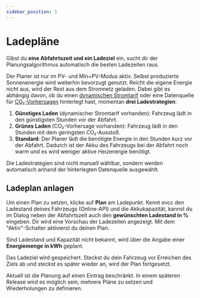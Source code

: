 ```yaml
---
sidebar_position: 5
---
```


# Ladepläne

Gibst du **eine Abfahrtszeit und ein Ladeziel** ein, sucht dir der Planungsalgorithmus automatisch die besten Ladezeiten raus.

Der Planer ist nur im PV- und Min+PV-Modus aktiv.
Selbst produzierte Sonnenenergie wird weiterhin bevorzugt genutzt.
Reicht die eigene Energie nicht aus, wird der Rest aus dem Stromnetz geladen.
Dabei gibt es abhängig davon, ob du einen [dynamischen Stromtarif](./dynamic-prices) oder eine Datenquelle für [CO₂-Vorhersagen](./co2) hinterlegt hast, momentan **drei Ladestrategien**:

1. **Günstiges Laden** (dynamischer Stromtarif vorhanden): Fahrzeug lädt in den günstigsten Stunden vor der Abfahrt.
2. **Grünes Laden** (CO₂-Vorhersage vorhanden): Fahrzeug lädt in den Stunden mit dem geringsten CO₂-Ausstoß.
3. **Standard**: Der Planer lädt die benötigte Energie in den Stunden kurz vor der Abfahrt. Dadurch ist der Akku des Fahrzeugs bei der Abfahrt noch warm und es wird weniger aktive Heizenergie benötigt.

Die Ladestrategien sind nicht manuell wählbar, sondern werden automatisch anhand der hinterlegten Datenquelle ausgewählt.

## Ladeplan anlagen

Um einen Plan zu setzen, klicke auf **Plan** am Ladepunkt.
Kennt evcc den Ladestand deines Fahrzeugs (Online-API) und die Akkukapazität, kannst du im Dialog neben der Abfahrtszeit auch den **gewünschten Ladestand in %** eingeben.
Dir wird eine Vorschau der Ladezeiten angezeigt.
Mit dem "Aktiv"-Schalter aktivierst du deinen Plan.

<Screenshot name="features/screenshots/plan-soc" caption="Screenshot einer Ladeplanung mittels Ladestand" />

Sind Ladestand und Kapazität nicht bekannt, wird über die Angabe einer **Energiemenge in kWh** geplant.

<Screenshot name="features/screenshots/plan-energy" caption="Screenshot einer Ladeplanung mittels Energiemenge" />

Das Ladeziel wird gespeichert.
Steckst du dein Fahrzeug vor Erreichen des Ziels ab und steckst es später wieder an, wird der Plan fortgesetzt.

Aktuell ist die Planung auf einen Eintrag beschränkt.
In einem späteren Release wird es möglich sein, mehrere Pläne zu setzen und Wiederholungen zu definieren.